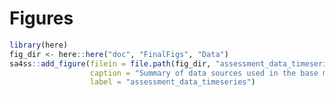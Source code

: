 \clearpage
# Figures

```r
library(here)
fig_dir <- here::here("doc", "FinalFigs", "Data")
sa4ss::add_figure(filein = file.path(fig_dir, "assessment_data_timeseries.png"), 
                  caption = "Summary of data sources used in the base model.", 
                  label = "assessment_data_timeseries")
```

